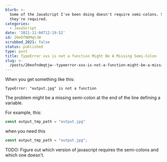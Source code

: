 ```yaml
---
blurb: >-
  Some of the JavaScript I've been doing doesn't require semi-colons. Sometimes,
  they're required.
categories:
  - JavaScript
date: '2021-11-04T12:19:52'
id: 20eOfNDMqtJW
scrubbed_2021: false
status: published
type: post
title: TypeError xxx is not a function Might Be A Missing Semi-Colon
slug: >-
  /posts/20eofndmqtjw--typeerror-xxx-is-not-a-function-might-be-a-missing-semicolon
---
```


When you get something like this:

```
TypeError: "output.jpg" is not a function
```

The problem might be a missing semi-colon at the end of the line defining a variable. 

For example, this:

```javascript
const output_tmp_path = "output.jpg"
```

when you need this

```javascript
const output_tmp_path = "output.jpg";
```

TODO: Figure out which version of javascript requires the semi-colons and which one doesn't.
